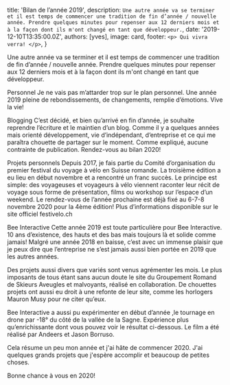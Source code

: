 
  title: 'Bilan de l’année 2019',
  description: `Une autre année va se terminer et il est temps de commencer une tradition de fin d’année / nouvelle année. Prendre quelques minutes pour repenser aux 12 derniers mois et à la façon dont ils m'ont changé en tant que développeur.`,
  date: '2019-12-10T13:35:00.0Z',
  authors: [yves],
  image: card,
  footer: `
    <p>
      Qui vivra verra!
    </p>
  `,
}

Une autre année va se terminer et il est temps de commencer une tradition de fin d’année / nouvelle année. Prendre quelques minutes pour repenser aux 12 derniers mois et à la façon dont ils m'ont changé en tant que développeur.

<!--more-->

Personnel
Je ne vais pas m’attarder trop sur le plan personnel. Une année 2019 pleine de rebondissements, de changements, remplie d’émotions. Vive la vie!

Blogging
C’est décidé, et bien qu’arrivé en fin d’année, je souhaite reprendre l’écriture et le maintien d’un blog. Comme il y a quelques années mais orienté développement, vie d’indépendant, d’entreprise et ce qui me paraîtra chouette de partager sur le moment. Comme expliqué, aucune contrainte de publication. Rendez-vous au bilan 2020!

Projets personnels
Depuis 2017, je fais partie du Comité d’organisation du premier festival du voyage à vélo en Suisse romande. La troisième édition a eu lieu en début novembre et a rencontré un franc succès. Le principe est simple: des voyageuses et voyageurs à vélo viennent raconter leur récit de voyage sous forme de présentation, films ou workshop sur l’espace d’un weekend. Le rendez-vous de l’année prochaine est déjà fixé au 6-7-8 novembre 2020 pour la 4ème édition! Plus d’informations disponible sur le site officiel festivelo.ch

Bee Interactive
Cette année 2019 est toute particulière pour Bee Interactive. 10 ans d’existence, des hauts et des bas mais toujours là et solide comme jamais! Malgré une année 2018 en baisse, c’est avec un immense plaisir que je peux dire que l’entreprise ne s’est jamais aussi bien portée en 2019 que les autres années.

Des projets aussi divers que variés sont venus agrémenter les mois. Le plus imposants de tous étant sans aucun doute le site du Groupement Romand de Skieurs Aveugles et malvoyants, réalisé en collaboration. De chouettes projets ont aussi eu droit à une refonte de leur site, comme les horlogers Mauron Musy pour ne citer qu’eux.

Bee Interactive a aussi pu expérimenter en début d’année ,le tournage en drone par -18° du côté de la vallée de la Sagne. Expérience plus qu’enrichissante dont vous pouvez voir le résultat ci-dessous. Le film a été réalisé par Andeers et Jason Borruso.

Cela résume un peu mon année et j'ai hâte de commencer 2020. J'ai quelques grands projets que j'espère accomplir et beaucoup de petites choses.

Bonne chance à vous en 2020!
